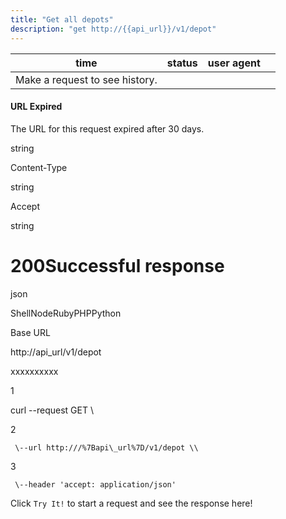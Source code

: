 ```yaml
---
title: "Get all depots"
description: "get http://{{api_url}}/v1/depot"
---
```

| time | status | user agent |     |
| --- | --- | --- | --- |
| Make a request to see history. |     |     |     |

#### URL Expired

The URL for this request expired after 30 days.

string

Content-Type

string

Accept

string

# 200Successful response

json



ShellNodeRubyPHPPython

Base URL

http://api\_url/v1/depot

xxxxxxxxxx

1

curl \--request GET \\

2

     \--url http:///%7Bapi\_url%7D/v1/depot \\

3

     \--header 'accept: application/json'

Click `Try It!` to start a request and see the response here!

